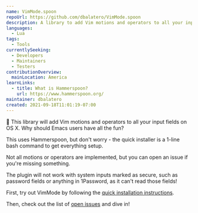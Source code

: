 ```yaml
---
name: VimMode.spoon
repoUrl: https://github.com/dbalatero/VimMode.spoon
description: A library to add Vim motions and operators to all your input fields on OS X
languages:
  - Lua
tags:
  - Tools
currentlySeeking:
  - Developers
  - Maintainers
  - Testers
contributionOverview:
  mainLocation: America
learnLinks:
  - title: What is Hammerspoon?
    url: https://www.hammerspoon.org/
maintainer: dbalatero
created: 2021-09-18T11:01:19-07:00
---
```


<Overview>

:rocket: This library will add Vim motions and operators to all your input fields on OS X. Why should Emacs users have all the fun?

This uses Hammerspoon, but don't worry - the quick installer is a 1-line bash command to get everything setup.

Not all motions or operators are implemented, but you can open an issue if you're missing something.

The plugin will not work with system inputs marked as secure, such as password fields or anything in 1Password, as it can't read those fields!

</Overview>

<Contributing>

First, try out VimMode by following the [quick installation instructions](https://github.com/dbalatero/VimMode.spoon#quick-installation).

Then, check out the list of [open issues](https://github.com/dbalatero/VimMode.spoon/issues) and dive in!

</Contributing>
